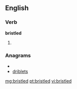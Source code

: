==English==

===Verb===
'''bristled'''

# {{past of|bristle}}

===Anagrams===
* {{alphagram|bdeilrst}}
* [[driblets#English|driblets]]

[[mg:bristled]]
[[pt:bristled]]
[[vi:bristled]]